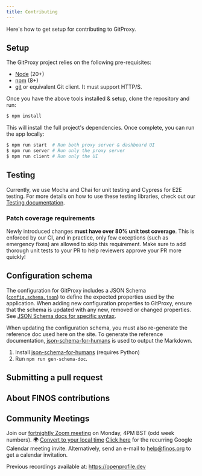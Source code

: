 ```yaml
---
title: Contributing
---
```


Here's how to get setup for contributing to GitProxy.

## Setup
The GitProxy project relies on the following pre-requisites:

- [Node](https://nodejs.org/en/download) (20+)
- [npm](https://npmjs.com/) (8+)
- [git](https://git-scm.com/downloads) or equivalent Git client. It must support HTTP/S.

Once you have the above tools installed & setup, clone the repository and run:

```bash
$ npm install
```

This will install the full project's dependencies. Once complete, you can run the app locally:

```bash
$ npm run start  # Run both proxy server & dashboard UI
$ npm run server # Run only the proxy server
$ npm run client # Run only the UI
```

## Testing

Currently, we use Mocha and Chai for unit testing and Cypress for E2E testing. For more details on how to use these testing libraries, check out our [Testing documentation](testing).

### Patch coverage requirements

Newly introduced changes **must have over 80% unit test coverage**. This is enforced by our CI, and in practice, only few exceptions (such as emergency fixes) are allowed to skip this requirement. Make sure to add thorough unit tests to your PR to help reviewers approve your PR more quickly!

## Configuration schema
The configuration for GitProxy includes a JSON Schema ([`config.schema.json`](https://github.com/finos/git-proxy/blob/main/config.schema.json)) to define the expected properties used by the application. When adding new configuration properties to GitProxy, ensure that the schema is updated with any new, removed or changed properties. See [JSON Schema docs for specific syntax](https://json-schema.org/docs).

When updating the configuration schema, you must also re-generate the reference doc used here on the site. To generate the reference documentation, [json-schema-for-humans](https://github.com/coveooss/json-schema-for-humans) is used to output the Markdown.

1. Install [json-schema-for-humans](https://github.com/coveooss/json-schema-for-humans?tab=readme-ov-file#installation) (requires Python)
2. Run `npm run gen-schema-doc`.

## Submitting a pull request
<!-- Instructions for forking and PRs + note about FINOS CLA as a pre-req before merging -->

## About FINOS contributions
<!-- Notes around signing the CLA. See existing CONTRIBUTING.md -->

## Community Meetings
Join our [fortnightly Zoom meeting](https://zoom-lfx.platform.linuxfoundation.org/meeting/95849833904?password=99413314-d03a-4b1c-b682-1ede2c399595) on Monday, 4PM BST (odd week numbers). 
🌍 [Convert to your local time](https://www.timeanddate.com/worldclock)
[Click here](https://calendar.google.com/calendar/event?action=TEMPLATE&tmeid=MTRvbzM0NG01dWNvNGc4OGJjNWphM2ZtaTZfMjAyNTA2MDJUMTUwMDAwWiBzYW0uaG9sbWVzQGNvbnRyb2wtcGxhbmUuaW8&tmsrc=sam.holmes%40control-plane.io&scp=ALL) for the recurring Google Calendar meeting invite. 
Alternatively, send an e-mail to [help@finos.org](https://zoom-lfx.platform.linuxfoundation.org/meeting/95849833904?password=99413314-d03a-4b1c-b682-1ede2c399595#:~:text=Need-,an,-invite%3F) to get a calendar invitation. 

Previous recordings available at: https://openprofile.dev